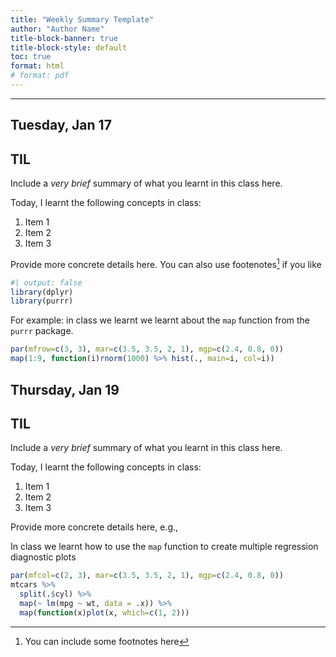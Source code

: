 ```yaml
---
title: "Weekly Summary Template"
author: "Author Name"
title-block-banner: true
title-block-style: default
toc: true
format: html
# format: pdf
---
```


---

## Tuesday, Jan 17

::: {.callout-important}
## TIL

Include a _very brief_ summary of what you learnt in this class here. 

Today, I learnt the following concepts in class:

1. Item 1
1. Item 2
1. Item 3
:::

Provide more concrete details here. You can also use footenotes[^footnote] if you like

```R
#| output: false
library(dplyr)
library(purrr)
```


For example: 
in class we learnt we learnt about the `map` function from the `purrr` package. 


```R
par(mfrow=c(3, 3), mar=c(3.5, 3.5, 2, 1), mgp=c(2.4, 0.8, 0))
map(1:9, function(i)rnorm(1000) %>% hist(., main=i, col=i))
```



## Thursday, Jan 19



::: {.callout-important}
## TIL

Include a _very brief_ summary of what you learnt in this class here. 

Today, I learnt the following concepts in class:

1. Item 1
1. Item 2
1. Item 3
:::

Provide more concrete details here, e.g., 

In class we learnt how to use the `map` function to create multiple regression diagnostic plots

```R
par(mfcol=c(2, 3), mar=c(3.5, 3.5, 2, 1), mgp=c(2.4, 0.8, 0))
mtcars %>%
  split(.$cyl) %>%
  map(~ lm(mpg ~ wt, data = .x)) %>%
  map(function(x)plot(x, which=c(1, 2)))
```


[^footnote]: You can include some footnotes here